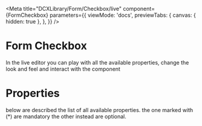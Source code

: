 
<Meta
  title="DCXLibrary/Form/Checkbox/live"
  component={FormCheckbox}
  parameters={{
    viewMode: 'docs',
    previewTabs: {
      canvas: { hidden: true },
    },
  }}
/>

# Form Checkbox

In the live editor you can play with all the available properties, change the look and feel and interact with the component

<Canvas>
  <Story name="live">
    <FormCheckboxLive />
  </Story>
</Canvas>

# Properties

below are described the list of all available properties. the one marked with (\*) are mandatory the other instead are optional.

<Props of={FormCheckbox} />
